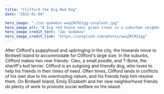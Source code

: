 ```yaml
---
title: "Clifford the Big Red Dog"
date: "2022-01-04"

hero_image: "./zac-gudakov-wwqZ8CM21gg-unsplash.jpg" 
hero_image_alt: "A big red house near green trees in a suburban neighborhood."
hero_image_credit_text: "Zac Gudakov"
hero_image_credit_link: "https://unsplash.com/photos/wwqZ8CM21gg"
---
```


After Clifford's puppyhood and upbringing in the city, the Howards move to Birdwell Island to accommodate for Clifford's large size.
In the suburbs, Clifford makes two new friends- Cleo, a small poodle, and T-Bone, the sheriff's bull terrier.
Clifford is an outgoing and friendly dog, who loves to help his friends in their times of need. 
Often times, Clifford lands in conflicts of his own due to his overtrusting nature, and his friends help him resolve them. 
On Birdwell Island, Emily Elizabeth and her new neighborhood friends do plenty of work to promote social welfare on the island.